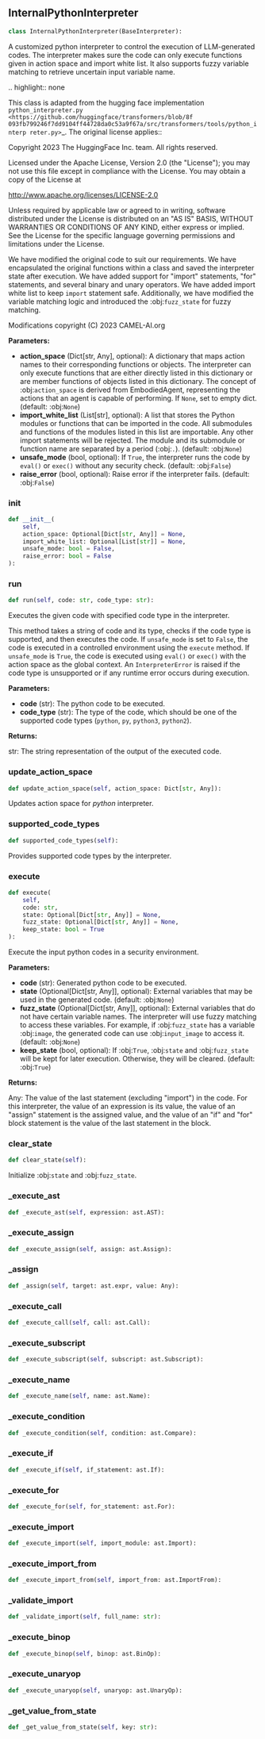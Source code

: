 <a id="camel.interpreters.internal_python_interpreter"></a>

<a id="camel.interpreters.internal_python_interpreter.InternalPythonInterpreter"></a>

## InternalPythonInterpreter

```python
class InternalPythonInterpreter(BaseInterpreter):
```

A customized python interpreter to control the execution of
LLM-generated codes. The interpreter makes sure the code can only execute
functions given in action space and import white list. It also supports
fuzzy variable matching to retrieve uncertain input variable name.

.. highlight:: none

This class is adapted from the hugging face implementation
`python_interpreter.py <https://github.com/huggingface/transformers/blob/8f
093fb799246f7dd9104ff44728da0c53a9f67a/src/transformers/tools/python_interp
reter.py>`_. The original license applies::

Copyright 2023 The HuggingFace Inc. team. All rights reserved.

Licensed under the Apache License, Version 2.0 (the "License");
you may not use this file except in compliance with the License.
You may obtain a copy of the License at

http://www.apache.org/licenses/LICENSE-2.0

Unless required by applicable law or agreed to in writing, software
distributed under the License is distributed on an "AS IS" BASIS,
WITHOUT WARRANTIES OR CONDITIONS OF ANY KIND, either express or
implied. See the License for the specific language governing
permissions and limitations under the License.

We have modified the original code to suit our requirements. We have
encapsulated the original functions within a class and saved the
interpreter state after execution. We have added support for "import"
statements, "for" statements, and several binary and unary operators. We
have added import white list to keep `import` statement safe. Additionally,
we have modified the variable matching logic and introduced the
:obj:`fuzz_state` for fuzzy matching.

Modifications copyright (C) 2023 CAMEL-AI.org

**Parameters:**

- **action_space** (Dict[str, Any], optional): A dictionary that maps action names to their corresponding functions or objects. The interpreter can only execute functions that are either directly listed in this dictionary or are member functions of objects listed in this dictionary. The concept of :obj:`action_space` is derived from EmbodiedAgent, representing the actions that an agent is capable of performing. If `None`, set to empty dict. (default: :obj:`None`)
- **import_white_list** (List[str], optional): A list that stores the Python modules or functions that can be imported in the code. All submodules and functions of the modules listed in this list are importable. Any other import statements will be rejected. The module and its submodule or function name are separated by a period (:obj:`.`). (default: :obj:`None`)
- **unsafe_mode** (bool, optional): If `True`, the interpreter runs the code by `eval()` or `exec()` without any security check. (default: :obj:`False`)
- **raise_error** (bool, optional): Raise error if the interpreter fails. (default: :obj:`False`)

<a id="camel.interpreters.internal_python_interpreter.InternalPythonInterpreter.__init__"></a>

### __init__

```python
def __init__(
    self,
    action_space: Optional[Dict[str, Any]] = None,
    import_white_list: Optional[List[str]] = None,
    unsafe_mode: bool = False,
    raise_error: bool = False
):
```

<a id="camel.interpreters.internal_python_interpreter.InternalPythonInterpreter.run"></a>

### run

```python
def run(self, code: str, code_type: str):
```

Executes the given code with specified code type in the
interpreter.

This method takes a string of code and its type, checks if the code
type is supported, and then executes the code. If `unsafe_mode` is
set to `False`, the code is executed in a controlled environment using
the `execute` method. If `unsafe_mode` is `True`, the code is executed
using `eval()` or `exec()` with the action space as the global context.
An `InterpreterError` is raised if the code type is unsupported or if
any runtime error occurs during execution.

**Parameters:**

- **code** (str): The python code to be executed.
- **code_type** (str): The type of the code, which should be one of the supported code types (`python`, `py`, `python3`, `python2`).

**Returns:**

  str: The string representation of the output of the executed code.

<a id="camel.interpreters.internal_python_interpreter.InternalPythonInterpreter.update_action_space"></a>

### update_action_space

```python
def update_action_space(self, action_space: Dict[str, Any]):
```

Updates action space for *python* interpreter.

<a id="camel.interpreters.internal_python_interpreter.InternalPythonInterpreter.supported_code_types"></a>

### supported_code_types

```python
def supported_code_types(self):
```

Provides supported code types by the interpreter.

<a id="camel.interpreters.internal_python_interpreter.InternalPythonInterpreter.execute"></a>

### execute

```python
def execute(
    self,
    code: str,
    state: Optional[Dict[str, Any]] = None,
    fuzz_state: Optional[Dict[str, Any]] = None,
    keep_state: bool = True
):
```

Execute the input python codes in a security environment.

**Parameters:**

- **code** (str): Generated python code to be executed.
- **state** (Optional[Dict[str, Any]], optional): External variables that may be used in the generated code. (default: :obj:`None`)
- **fuzz_state** (Optional[Dict[str, Any]], optional): External variables that do not have certain variable names. The interpreter will use fuzzy matching to access these variables. For example, if :obj:`fuzz_state` has a variable :obj:`image`, the generated code can use :obj:`input_image` to access it. (default: :obj:`None`)
- **keep_state** (bool, optional): If :obj:`True`, :obj:`state` and :obj:`fuzz_state` will be kept for later execution. Otherwise, they will be cleared. (default: :obj:`True`)

**Returns:**

  Any: The value of the last statement (excluding "import") in the
code. For this interpreter, the value of an expression is its
value, the value of an "assign" statement is the assigned
value, and the value of an "if" and "for" block statement is
the value of the last statement in the block.

<a id="camel.interpreters.internal_python_interpreter.InternalPythonInterpreter.clear_state"></a>

### clear_state

```python
def clear_state(self):
```

Initialize :obj:`state` and :obj:`fuzz_state`.

<a id="camel.interpreters.internal_python_interpreter.InternalPythonInterpreter._execute_ast"></a>

### _execute_ast

```python
def _execute_ast(self, expression: ast.AST):
```

<a id="camel.interpreters.internal_python_interpreter.InternalPythonInterpreter._execute_assign"></a>

### _execute_assign

```python
def _execute_assign(self, assign: ast.Assign):
```

<a id="camel.interpreters.internal_python_interpreter.InternalPythonInterpreter._assign"></a>

### _assign

```python
def _assign(self, target: ast.expr, value: Any):
```

<a id="camel.interpreters.internal_python_interpreter.InternalPythonInterpreter._execute_call"></a>

### _execute_call

```python
def _execute_call(self, call: ast.Call):
```

<a id="camel.interpreters.internal_python_interpreter.InternalPythonInterpreter._execute_subscript"></a>

### _execute_subscript

```python
def _execute_subscript(self, subscript: ast.Subscript):
```

<a id="camel.interpreters.internal_python_interpreter.InternalPythonInterpreter._execute_name"></a>

### _execute_name

```python
def _execute_name(self, name: ast.Name):
```

<a id="camel.interpreters.internal_python_interpreter.InternalPythonInterpreter._execute_condition"></a>

### _execute_condition

```python
def _execute_condition(self, condition: ast.Compare):
```

<a id="camel.interpreters.internal_python_interpreter.InternalPythonInterpreter._execute_if"></a>

### _execute_if

```python
def _execute_if(self, if_statement: ast.If):
```

<a id="camel.interpreters.internal_python_interpreter.InternalPythonInterpreter._execute_for"></a>

### _execute_for

```python
def _execute_for(self, for_statement: ast.For):
```

<a id="camel.interpreters.internal_python_interpreter.InternalPythonInterpreter._execute_import"></a>

### _execute_import

```python
def _execute_import(self, import_module: ast.Import):
```

<a id="camel.interpreters.internal_python_interpreter.InternalPythonInterpreter._execute_import_from"></a>

### _execute_import_from

```python
def _execute_import_from(self, import_from: ast.ImportFrom):
```

<a id="camel.interpreters.internal_python_interpreter.InternalPythonInterpreter._validate_import"></a>

### _validate_import

```python
def _validate_import(self, full_name: str):
```

<a id="camel.interpreters.internal_python_interpreter.InternalPythonInterpreter._execute_binop"></a>

### _execute_binop

```python
def _execute_binop(self, binop: ast.BinOp):
```

<a id="camel.interpreters.internal_python_interpreter.InternalPythonInterpreter._execute_unaryop"></a>

### _execute_unaryop

```python
def _execute_unaryop(self, unaryop: ast.UnaryOp):
```

<a id="camel.interpreters.internal_python_interpreter.InternalPythonInterpreter._get_value_from_state"></a>

### _get_value_from_state

```python
def _get_value_from_state(self, key: str):
```
